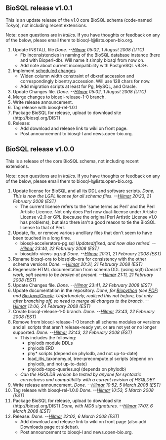 ==BioSQL release v1.0.1==

This is an update release of the v1.0 core BioSQL schema (code-named Tokyo), not including recent extensions.

Note: open questions are in ''italics.'' If you have thoughts or feedback on any of the below, please email them to biosql-l&#64;lists&#46;open-bio&#46;org.

# Update INSTALL file ''Done. --[[User%3AHlapp|Hilmar]] 05:02, 1 August 2008 (UTC)''
#* Fix inconsistencies in naming of the BioSQL database instance (here and with Bioperl-db). Will name it simply biosql from now on.
#* Add note about current incompatibility with PostgreSQL v8.3+.
# Implement [[Enhancement_Requests#Scheduled_for_v1.0.x|scheduled changes]]
#* Widen column width constraint of dbxref.accession and correspondingly bioentry.accession. Will use 128 chars for now.
#* Add migration scripts at least for Pg, MySQL, and Oracle. 
# Update Changes file. ''Done. --[[User%3AHlapp|Hilmar]] 05:02, 1 August 2008 (UTC)''
# Merge changes to biosql-release-1-0 branch. 
# Write release announcement. 
# Tag release with biosql-rel-1.0.1
# Package BioSQL for release, upload to download site (http://biosql.org/DIST)
# Release:
#* Add download and release link to wiki on front page.
#* Post announcement to biosql-l and news.open-bio.org.

==BioSQL release v1.0.0==

This is a release of the core BioSQL schema, not including recent extensions.

Note: open questions are in ''italics.'' If you have thoughts or feedback on any of the below, please email them to biosql-l&#64;lists&#46;open-bio&#46;org.

# Update license for BioSQL and all its DDL and software scripts. ''Done. This is now the LGPL license for all schema files. --[[User%3AHlapp|Hilmar]] 20:23, 21 February 2008 (EST)''
#* The current license refers to the 'same terms as Perl' and the Perl Artistic Licence. Not only does Perl now dual-license under Artistic License v2.0 or GPL (because the original Perl Artistic License v1.0 has problems), but also there isn't a good reason to tie the BioSQL license to that of Perl.
# Update, fix, or remove various ancillary files that don't seem to have been touched in a long time.
#* biosql-accelerators-pg.sql ''Updated/fixed, and now also retired. --[[User%3AHlapp|Hilmar]] 23:40, 22 February 2008 (EST)''
#* biosqldb-views-pg.sql ''Done. --[[User%3AHlapp|Hilmar]] 20:31, 21 February 2008 (EST)''
# Rename biosql-ora to biosqldb-ora for consistency with the other schema versions ''Done. --[[User%3AHlapp|Hilmar]] 20:31, 21 February 2008 (EST)''
# Regenerate HTML documentation from schema DDL (using sqlt) ''Doesn't work, sqlt seems to be broken at present. --[[User%3AHlapp|Hilmar]] 21:11, 21 February 2008 (EST)''
# Update Changes file. ''Done. --[[User%3AHlapp|Hilmar]] 23:41, 22 February 2008 (EST)''
# Update documentation in the repository. ''Done, for [http://code.open-bio.org/svnweb/index.cgi/biosql/browse/biosql-schema/trunk/doc/biopython Biopython] (see [http://code.open-bio.org/svnweb/index.cgi/biosql/checkout/biosql-schema/trunk/doc/biopython/python_biosql_basic.pdf PDF]) and [http://code.open-bio.org/svnweb/index.cgi/biosql/checkout/biosql-schema/trunk/doc/bj_and_bsql_oracle_howto.htm BioJava/Oracle]. Unfortunately, realized this not before, but only after branching off, so need to merge all changes to the branch. --[[User%3AHlapp|Hilmar]] 12:06, 24 February 2008 (EST)''
# Create biosql-release-1-0 branch. ''Done. --[[User%3AHlapp|Hilmar]] 23:43, 22 February 2008 (EST)'' 
# Remove from biosql-release-1-0 branch all schema modules or versions and all scripts that aren't release-ready yet, or are not yet or no longer supported. ''Done. --[[User%3AHlapp|Hilmar]] 23:43, 22 February 2008 (EST)''
#* This includes the following:
#** phylodb module DDLs
#** phylodb ERD
#** phy* scripts (depend on phylodb, and not up-to-date)
#** load_itis_taxonomy.pl, tree-precompute.pl scripts (depend on phylodb, and not up-to-date)
#** phylodb-topo-queries.sql (depends on phylodb)
#* ''Can the HSQLDB version be tested by anyone for syntactic correctness and compatibility with a current revision of HSQLDB?''
# Write release announcement. ''Done. --[[User%3AHlapp|Hilmar]] 10:52, 5 March 2008 (EST)''
# Tag release with biosql-rel-1.0.0 ''Done. --[[User%3AHlapp|Hilmar]] 10:53, 5 March 2008 (EST)''
# Package BioSQL for release, upload to download site (http://biosql.org/DIST) ''Done, with MD5 signatures. --[[User%3AHlapp|Hilmar]] 17:07, 6 March 2008 (EST)''
# Release: ''Done. --[[User%3AHlapp|Hilmar]] 22:02, 6 March 2008 (EST)''
#* Add download and release link to wiki on front page (also add Downloads page ot sidebar).
#* Post announcement to biosql-l and news.open-bio.org.